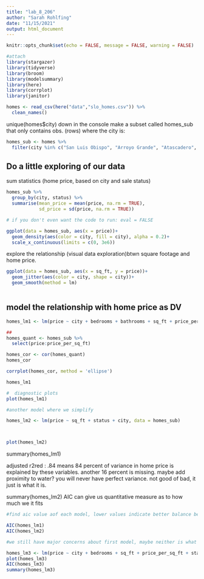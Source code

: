 ```yaml
---
title: "lab_8_206"
author: "Sarah Rohlfing"
date: "11/15/2021"
output: html_document
---
```


```r
knitr::opts_chunk$set(echo = FALSE, message = FALSE, warning = FALSE)

#attach
library(stargazer)
library(tidyverse)
library(broom)
library(modelsummary)
library(here)
library(corrplot)
library(janitor)
```

```r
homes <- read_csv(here("data","slo_homes.csv")) %>% 
  clean_names()
```
unique(homes$city) down in the console
make a subset called homes_sub that only contains obs. (rows) where the city is:

```r
homes_sub <- homes %>% 
  filter(city %in% c("San Luis Obispo", "Arroyo Grande", "Atascadero", "Santa Maria-Orcutt"))
```

## Do a little exploring of our data
sum statistics (home price, based on city and sale status)
```r
homes_sub %>% 
  group_by(city, status) %>% 
  summarise(mean_price = mean(price, na.rm = TRUE), 
            sd_price = sd(price, na.rm = TRUE))

# if you don't even want the code to run: eval = FALSE

ggplot(data = homes_sub, aes(x = price))+
  geom_density(aes(color = city, fill = city), alpha = 0.2)+
  scale_x_continuous(limits = c(0, 3e6))
```

explore the relationship (visual data exploration)btwn square footage and home price.
```r
ggplot(data = homes_sub, aes(x = sq_ft, y = price))+
  geom_jitter(aes(color = city, shape = city))+
  geom_smooth(method = lm)
  
```


## model the relationship with home price as DV

```r
homes_lm1 <- lm(price ~ city + bedrooms + bathrooms + sq_ft + price_per_sq_ft + status, data = homes_sub)

## 
homes_quant <- homes_sub %>% 
  select(price:price_per_sq_ft)

homes_cor <- cor(homes_quant)
homes_cor

corrplot(homes_cor, method = 'ellipse')

homes_lm1

#  diagnostic plots
plot(homes_lm1)

```

```r
#another model where we simplify

homes_lm2 <- lm(price ~ sq_ft + status + city, data = homes_sub)



plot(homes_lm2)
```
summary(homes_lm1)

adjusted r2red : .84 means 84 percent of variance in home price is explained by these variables. another 16 percent is missing. maybe add proximity to water? you will never have perfect variance. not good of bad, it just is what it is. 

summary(homes_lm2)
AIC can give us quantitative measure as to how much we it fits

```r
#find aic value aof each model, lower values indicate better balance between fit and complexity

AIC(homes_lm1)
AIC(homes_lm2)

#we still have major concerns about first model, maybe neither is what you want
```


```r
homes_lm3 <- lm(price ~ city + bedrooms + sq_ft + price_per_sq_ft + status, data = homes_sub)
plot(homes_lm3)
AIC(homes_lm3)
summary(homes_lm3)
```



